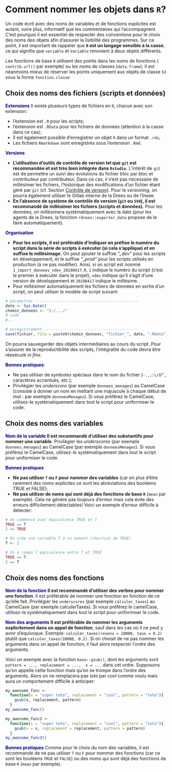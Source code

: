# Comment nommer les objets dans `R`? {.nommage}

Un code écrit avec des noms de variables et de fonctions explicites est autant, voire plus, informatif que les commentaires qui l’accompagnent. C'est pourquoi il est essentiel de respecter des conventions pour le choix des noms des objets afin d'assurer la lisibilité des programmes. Sur ce point, il est important de rappeler que **`R` est un langage sensible à la casse**, ce qui signifie que `variable` et `Variable` renvoient à deux objets différents.

Les fonctions de base `R` utilisent des points dans les noms de fonctions ( `contrib.url()` par exemple) ou les noms de classes (`data.frame`). Il est néanmoins mieux de réserver les points uniquement aux objets de classe `S3` sous la forme `fonction.classe`

## Choix des noms des fichiers (scripts et données)

<span style="color:DarkBlue">**Extensions**</span> Il existe plusieurs types de fichiers en `R`, chacun avec son extension:

* l'extension est `.R` pour les scripts;
* l'extension est `.RData` pour les fichiers de données (attention à la casse dans ce cas);
* Il est également possible d'enregistrer un objet `R` dans un format `.rds`;
* Les fichiers `Rmarkdown` sont enregistrés sous l'extension `.Rmd`.

<span style="color:DarkBlue">**Versions**</span>

* **L'utilisation d'outils de contrôle de version tel que `git` est recommandée et est très bien intégrée dans `Rstudio`.** L'intérêt de `git` est de permettre un suivi des évolutions du fichier bloc par bloc et contributeur par contributeur. Dans ce cas, il n'est pas nécessaire de millésimer les fichiers, l'historique des modifications d'un fichier étant géré par `git` (cf. Section [Contrôle de version](#git)). Pour le *versioning*, on pourra également utiliser le Gitlab interne de la Drees ou de l'Insee. 
* **En l'absence de système de contrôle de version (`git` ou `SVN`), il est recommandé de millésimer les fichiers (scripts et données).** Pour les données, on millésimera systématiquement avec la date (pour les agents de la Drees, la fonction `rdrees::exporter_data` propose de le faire automatiquement). 

<span style="color:DarkBlue">**Organisation**</span> 

* **Pour les scripts, il est préférable d'indiquer en préfixe le numéro du script dans la série de scripts à exécuter (si cela s'applique) et en suffixe le millésimage.** On peut ajouter le suffixe *"\_dev"* pour les scripts en développement, et le suffixe *"\_prod"* pour les scripts utilisés en production (à ne pas modifier). Ainsi, si un script est nommé `1_import_donnees_vdev_20190417.R`, `1` indique le numéro du script (c'est le premier à exécuter dans le projet), `vdev` indique qu'il s'agit d'une version de développement et `20190417` indique le millésime.
* Pour millésimer automatiquement les fichiers de données en sortie d'un script, on peut utiliser le modèle de script suivant:

```r
# parametres ---------------------------------------------
date <- Sys.Date()
chemin_donnees <- "I:/.../"
# code 
#...

# enregistrement -----------------------------------------
save(fichier, file = paste0(chemin_donnees, "fichier_", date, ".RData"))
```

On pourra sauvegarder des objets intermédiaires au cours du script. Pour s'assurer de la reproductibilité des scripts, l'intégralité du code devra être réexécuté *in fine*. 

<span style="color:DarkBlue">**Bonnes pratiques**</span>:

* Ne pas utiliser de symboles spéciaux dans le nom du fichier (`-.,;:\/$`^`, caractères accentués, etc.);
* Privilégier les *underscore* (par exemple `donnees_menages`) au CamelCase (consiste à donner un nom en mettant une majuscule à chaque début de mot : par exemple `donneesMenages`). Si vous préférez le CamelCase, utilisez-le systématiquement dans tout le script pour uniformiser le code.

## Choix des noms des variables

<span style="color:DarkBlue">**Nom de la variable**</span>  **Il est recommandé d'utiliser des substantifs pour nommer une variable**. Privilégier les *underscores* (par exemple `donnees_menages`) au CamelCase (par exemple `donneesMenages`). Si vous préférez le CamelCase, utilisez-le systématiquement dans tout le script pour uniformiser le code.

<span style="color:DarkBlue">**Bonnes pratiques**</span> 

* **Ne pas utiliser `T` ou `F` pour nommer des variables** (car en plus d'être rarement des noms explicites ce sont les abréviations des booléens TRUE et FALSE);
* **Ne pas utiliser de noms qui sont déjà des fonctions de base `R`** (`mean` par exemple). Cela ne génère pas toujours d'erreur mais cela évite des erreurs difficilement détectables! Voici un exemple d'erreur difficile à détecter:

```r

# On commence avec équivalence TRUE et T
TRUE == T
2 == TRUE

# On crée une variable T à un moment (shortcut de TRUE)
T <- 2

# On a rompu l'équivalence entre T et TRUE
TRUE == T
2 == T
```


## Choix des noms des fonctions

<span style="color:DarkBlue">**Nom de la fonction**</span> **Il est recommandé d'utiliser des verbes pour nommer une fonction**. Il est préférable de nommer une fonction en fonction de ce qu'elle fait. Privilégier les `underscores` (par exemple `calculer_taxes`) au CamelCase (par exemple calculerTaxes). Si vous préférez le camelCase, utilisez-le systématiquement dans tout le script pour uniformiser le code.

<span style="color:DarkBlue">**Nom des arguments**</span> **Il est préférable de nommer les arguments explicitement dans un appel de fonction**, sauf dans les cas où il ne peut y avoir d'équivoque. Exemple: `calculer_taxes(revenu = 10000, taux = 0.2)` plutôt que `calculer_taxes(10000, 0.2)`. Si on choisit de ne pas nommer les arguments dans un appel de fonction, il faut alors respecter l'*ordre* des arguments.

Voici un exemple avec la fonction `base::gsub()`, dont les arguments sont `pattern = ..., replacement = ...,  x = ...` dans cet ordre. Supposons qu'on appelle cette fonction mais qu'on se trompe dans l'ordre des arguments. Alors on ne remplacera pas *toto* par *cool* comme voulu mais aura un comportement difficile à anticiper:

```r
my_awesome_func <- 
  function(x = "super toto", replacement = "cool", pattern = "toto"){
    gsub(x, replacement, pattern)
  }
my_awesome_func()

my_awesome_func2 <- 
  function(x = "super toto", replacement = "cool", pattern = "toto"){
    gsub(x = x, replacement = replacement, pattern = pattern)
  }
my_awesome_func2()
```

<span style="color:DarkBlue">**Bonnes pratiques**</span> Comme pour le choix du nom des variables, il est recommandé de ne pas utiliser `T` ou `F` pour nommer des fonctions (car ce sont les booléens `TRUE` et `FALSE`) ou des noms qui sont déjà des fonctions de base `R` (`mean` par exemple).

<!-- Si vous vous retrouvez à avoir des variables `model_2018`, `model_2019`, `model_2020`, il est probablement plus judicieux de créer une liste dont chaque élement est une année. Par exemple, -->

<!-- <!---- <div class="fold o"> ---->
<!-- ```{r} -->
<!-- # PAS BIEN -->
<!-- data_2018 <- data.frame(x = runif(3)) -->
<!-- data_2019 <- data.frame(x = runif(3)) -->
<!-- data_2020 <- data.frame(x = runif(3)) -->

<!-- # BIEN -->
<!-- data <- list( -->
<!--   "2018" = data.frame(x = runif(3)), -->
<!--   "2019" = data.frame(x = runif(3)), -->
<!--   "2020" = data.frame(x = runif(3)) -->
<!-- ) -->
<!-- data -->

<!-- # BIEN AUSSI -->
<!-- data <- do.call( -->
<!--   rbind, list( -->
<!--     data.frame(x = runif(3), year = 2018), -->
<!--     data.frame(x = runif(3), year = 2019), -->
<!--     data.frame(x = runif(3), year = 2020)) -->
<!-- ) -->
<!-- data -->
<!-- ``` -->



 
